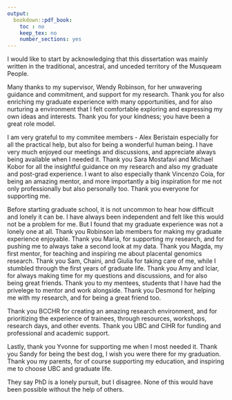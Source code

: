 ```yaml
---
output:
  bookdown::pdf_book:
    toc : no
    keep_tex: no
    number_sections: yes
---
```


<!-- This section is optional -->

I would like to start by acknowledging that this dissertation was mainly written in the traditional, ancestral, and unceded territory of the Musqueam People.


Many thanks to my supervisor, Wendy Robinson, for her unwavering guidance and commitment, and support for my research. Thank you for also enriching my graduate experience with many opportunities, and for also nurturing a environment that I felt comfortable exploring and expressing my own ideas and interests. Thank you for your kindness; you have been a great role model. 

I am very grateful to my commitee members - Alex Beristain especially for all the practical help, but also for being a wonderful human being. I have very much enjoyed our meetings and discussions, and appreciate always being available when I needed it. Thank you Sara Mostafavi and Michael Kobor for all the insightful guidance on my research and also my graduate and post-grad experience. I want to also especially thank Vincenzo Coia, for being an amazing mentor, and more importantly a big inspiration for me not only professionally but also personally too. Thank you everyone for supporting me.

Before starting graduate school, it is not uncommon to hear how difficult and lonely it can be. I have always been independent and felt like this would not be a problem for me. But I found that my graduate experience was not a lonely one at all. Thank you Robinson lab members for making my graduate experience enjoyable. Thank you Maria, for supporting my research, and for pushing me to always take a second look at my data. Thank you Magda, my first mentor, for teaching and inspiring me about placental genomics research. Thank you Sam, Chaini, and Giulia for taking care of me, while I stumbled through the first years of graduate life. Thank you Amy and Iciar, for always making time for my questions and discussions, and for also being great friends. Thank you to my mentees, students that I have had the privelege to mentor and work alongside. Thank you Desmond for helping me with my research, and for being a great friend too. 

Thank you BCCHR for creating an amazing research environment, and for prioritizing the experience of trainees, through resources, workshops, research days, and other events. Thank you UBC and CIHR for funding and professional and academic support. 

Lastly, thank you Yvonne for supporting me when I most needed it. Thank you Sandy for being the best dog, I wish you were there for my graduation. Thank you my parents, for of course supporting my education, and inspiring me to choose UBC and graduate life. 

They say PhD is a lonely pursuit, but I disagree. None of this would have been possible without the help of others.